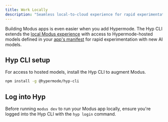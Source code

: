 ```yaml
---
title: Work Locally
description: "Seamless local-to-cloud experience for rapid experimentation"
---
```


Building Modus apps is even easier when you add Hypermode. The Hyp CLI extends
the [local Modus experience](/modus/modus-cli) with access to Hypermode-hosted
models defined in your [app's manifest](/modus/app-manifest) for rapid
experimentation with new AI models.

## Hyp CLI setup

For access to hosted models, install the Hyp CLI to augment Modus.

```bash
npm install -g @hypermode/hyp-cli
```

## Log into Hyp

Before running `modus dev` to run your Modus app locally, ensure you're logged
into the Hyp CLI with the `hyp login` command.
